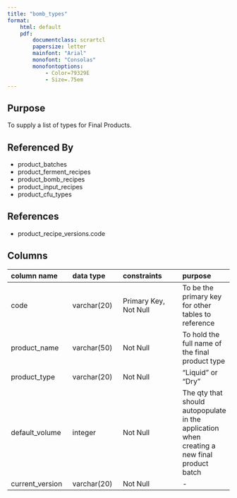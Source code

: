 ```yaml
---
title: "bomb_types"
format:
    html: default
    pdf:
        documentclass: scrartcl
        papersize: letter
        mainfont: "Arial"
        monofont: "Consolas"
        monofontoptions: 
            - Color=79329E
            - Size=.75em
---
```


## Purpose

To supply a list of types for Final Products.

## Referenced By

- product_batches
- product_ferment_recipes
- product_bomb_recipes
- product_input_recipes
- product_cfu_types

## References

- product_recipe_versions.code

## Columns

| column name | data type | constraints | purpose |
|:------------|:----------|:------------|:--------|
| code | varchar(20) | Primary Key, Not Null | To be the primary key for other tables to reference |
| product_name | varchar(50) | Not Null | To hold the full name of the final product type |
| product_type | varchar(20) | Not Null | "Liquid" or "Dry" |
| default_volume | integer | Not Null | The qty that should autopopulate in the application when creating a new final product batch |
| current_version | varchar(20) | Not Null | - |